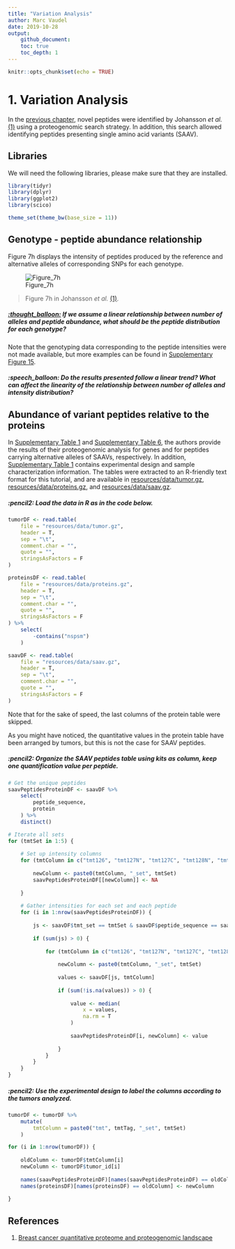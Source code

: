 ```yaml
---
title: "Variation Analysis"
author: Marc Vaudel
date: 2019-10-28
output: 
    github_document:
    toc: true
    toc_depth: 1
---
```


```r
knitr::opts_chunk$set(echo = TRUE)
```


# 1. Variation Analysis

In the [previous chapter](novel_peptides.md), novel peptides were identified by Johansson _et al._ [(1)](#references) using a proteogenomic search strategy. In addition, this search allowed identifying peptides presenting single amino acid variants (SAAV). 


## Libraries

We will need the following libraries, please make sure that they are installed.

```r

library(tidyr)
library(dplyr)
library(ggplot2)
library(scico)

theme_set(theme_bw(base_size = 11))

```


## Genotype - peptide abundance relationship

Figure 7h displays the intensity of peptides produced by the reference and alternative alleles of corresponding SNPs for each genotype.

![Figure_7h](resources/images/Fig7h.png?raw=true "Johansson et al. Fig 7h")

> Figure 7h in Johansson _et al._ [(1)](#references).

##### [:thought_balloon:](answers.md#thought_balloon-if-we-assume-a-linear-relationship-between-number-of-alleles-and-peptide-abundance-what-should-be-the-peptide-distribution-for-each-genotype) _If we assume a linear relationship between number of alleles and peptide abundance, what should be the peptide distribution for each genotype?_

Note that the genotyping data corresponding to the peptide intensities were not made available, but more examples can be found in [Supplementary Figure 15](../resources/Johansson_et_al_breast_cancer_quantitative_proteome_and_proteogenomic_landscape/supplementary_information.pdf).

##### :speech_balloon: Do the results presented follow a linear trend? What can affect the linearity of the relationship between number of alleles and intensity distribution? 


## Abundance of variant peptides relative to the proteins

In [Supplementary Table 1](../resources/Johansson_et_al_breast_cancer_quantitative_proteome_and_proteogenomic_landscape) and [Supplementary Table 6](../resources/Johansson_et_al_breast_cancer_quantitative_proteome_and_proteogenomic_landscape), the authors provide the results of their proteogenomic analysis for genes and for peptides carrying alternative alleles of SAAVs, respectively. In addition, [Supplementary Table 1](../resources/Johansson_et_al_breast_cancer_quantitative_proteome_and_proteogenomic_landscape) contains experimental design and sample characterization information. The tables were extracted to an R-friendly text format for this tutorial, and are available in [resources/data/tumor.gz](resources/data/tumor.gz), [resources/data/proteins.gz](resources/data/proteins.gz), and [resources/data/saav.gz](resources/data/saav.gz).

##### :pencil2: Load the data in R as in the code below.

```r

tumorDF <- read.table(
    file = "resources/data/tumor.gz",
    header = T,
    sep = "\t",
    comment.char = "",
    quote = "",
    stringsAsFactors = F
)

proteinsDF <- read.table(
    file = "resources/data/proteins.gz",
    header = T,
    sep = "\t",
    comment.char = "",
    quote = "",
    stringsAsFactors = F
) %>%
    select(
        -contains("nspsm")
    )

saavDF <- read.table(
    file = "resources/data/saav.gz",
    header = T,
    sep = "\t",
    comment.char = "",
    quote = "",
    stringsAsFactors = F
)

```

Note that for the sake of speed, the last columns of the protein table were skipped. 

As you might have noticed, the quantitative values in the protein table have been arranged by tumors, but this is not the case for SAAV peptides.

##### :pencil2: Organize the SAAV peptides table using kits as column, keep one quantification value per peptide.

```r

# Get the unique peptides
saavPeptidesProteinDF <- saavDF %>% 
    select(
        peptide_sequence,
        protein
    ) %>%
    distinct()

# Iterate all sets
for (tmtSet in 1:5) {
    
    # Set up intensity columns
    for (tmtColumn in c("tmt126", "tmt127N", "tmt127C", "tmt128N", "tmt128C", "tmt129N", "tmt129C", "tmt130N", "tmt130C", "tmt131")) {
        
        newColumn <- paste0(tmtColumn, "_set", tmtSet)
        saavPeptidesProteinDF[[newColumn]] <- NA
        
    }
    
    # Gather intensities for each set and each peptide 
    for (i in 1:nrow(saavPeptidesProteinDF)) {
        
        js <- saavDF$tmt_set == tmtSet & saavDF$peptide_sequence == saavPeptidesProteinDF$peptide_sequence[i]
        
        if (sum(js) > 0) {
            
            for (tmtColumn in c("tmt126", "tmt127N", "tmt127C", "tmt128N", "tmt128C", "tmt129N", "tmt129C", "tmt130N", "tmt130C", "tmt131")) {
                
                newColumn <- paste0(tmtColumn, "_set", tmtSet)
                
                values <- saavDF[js, tmtColumn]
                
                if (sum(!is.na(values)) > 0) {
                    
                    value <- median(
                        x = values, 
                        na.rm = T
                    )
                    
                    saavPeptidesProteinDF[i, newColumn] <- value
                    
                }
            }
        }
    }
}

```

##### :pencil2: Use the experimental design to label the columns according to the tumors analyzed.

```r

tumorDF <- tumorDF %>%
    mutate(
        tmtColumn = paste0("tmt", tmtTag, "_set", tmtSet)
    )

for (i in 1:nrow(tumorDF)) {
    
    oldColumn <- tumorDF$tmtColumn[i]
    newColumn <- tumorDF$tumor_id[i]
    
    names(saavPeptidesProteinDF)[names(saavPeptidesProteinDF) == oldColumn] <- newColumn
    names(proteinsDF)[names(proteinsDF) == oldColumn] <- newColumn
    
}


```


## References

(1) [Breast cancer quantitative proteome and proteogenomic landscape](https://www.ncbi.nlm.nih.gov/pubmed/30962452)
